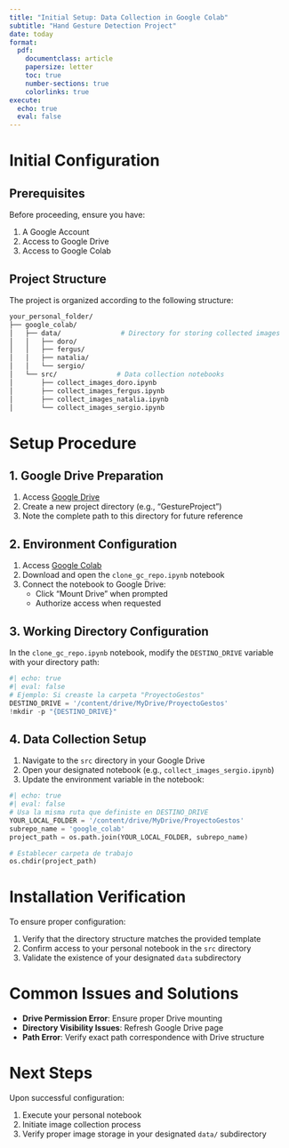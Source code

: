 ```yaml
---
title: "Initial Setup: Data Collection in Google Colab"
subtitle: "Hand Gesture Detection Project"
date: today
format:
  pdf:
    documentclass: article
    papersize: letter
    toc: true
    number-sections: true
    colorlinks: true
execute:
  echo: true
  eval: false
---
```


# Initial Configuration

## Prerequisites
Before proceeding, ensure you have:

1. A Google Account
2. Access to Google Drive
3. Access to Google Colab

## Project Structure
The project is organized according to the following structure:

```bash
your_personal_folder/
├── google_colab/
│   ├── data/               # Directory for storing collected images
│   │   ├── doro/
│   │   ├── fergus/
│   │   ├── natalia/
│   │   └── sergio/
│   └── src/               # Data collection notebooks
│       ├── collect_images_doro.ipynb
│       ├── collect_images_fergus.ipynb
│       ├── collect_images_natalia.ipynb
│       └── collect_images_sergio.ipynb
```

# Setup Procedure

## 1. Google Drive Preparation
1. Access [Google Drive](https://drive.google.com)
2. Create a new project directory (e.g., "GestureProject")
3. Note the complete path to this directory for future reference

## 2. Environment Configuration
1. Access [Google Colab](https://colab.research.google.com)
2. Download and open the `clone_gc_repo.ipynb` notebook
3. Connect the notebook to Google Drive:
   - Click "Mount Drive" when prompted
   - Authorize access when requested

## 3. Working Directory Configuration
In the `clone_gc_repo.ipynb` notebook, modify the `DESTINO_DRIVE` variable with your directory path:

```python
#| echo: true
#| eval: false
# Ejemplo: Si creaste la carpeta "ProyectoGestos"
DESTINO_DRIVE = '/content/drive/MyDrive/ProyectoGestos'
!mkdir -p "{DESTINO_DRIVE}"
```

## 4. Data Collection Setup
1. Navigate to the `src` directory in your Google Drive
2. Open your designated notebook (e.g., `collect_images_sergio.ipynb`)
3. Update the environment variable in the notebook:

```python
#| echo: true
#| eval: false
# Usa la misma ruta que definiste en DESTINO_DRIVE
YOUR_LOCAL_FOLDER = '/content/drive/MyDrive/ProyectoGestos'
subrepo_name = 'google_colab'
project_path = os.path.join(YOUR_LOCAL_FOLDER, subrepo_name)

# Establecer carpeta de trabajo
os.chdir(project_path)
```

# Installation Verification

To ensure proper configuration:

1. Verify that the directory structure matches the provided template
2. Confirm access to your personal notebook in the `src` directory
3. Validate the existence of your designated `data` subdirectory

# Common Issues and Solutions

- **Drive Permission Error**: Ensure proper Drive mounting
- **Directory Visibility Issues**: Refresh Google Drive page
- **Path Error**: Verify exact path correspondence with Drive structure

# Next Steps

Upon successful configuration:

1. Execute your personal notebook
2. Initiate image collection process
3. Verify proper image storage in your designated `data/` subdirectory